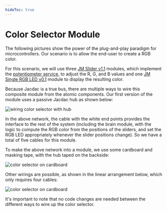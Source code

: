 ```yaml
---
hideToc: true
---
```


# Color Selector Module

The following pictures show the power of the plug-and-play paradigm
for microcontrollers.  Our scenario is to allow the 
end-user to create a RGB color.

For this scenario, we will use three [JM Slider v1.1](/devices/microsoft/research/jmslider49v11) 
modules, which implement the [potentiometer service](/services/potentiometer/), to adjust
the R, G, and B values and 
one [JM Single RGB LED v0.1](/devices/microsoft/research/jmsinglergbled42v01) module 
to display the resulting color.

Because Jacdac is a true bus, there are multiple ways to wire this composite module from
the atomic components. Our first version of the module uses a passive Jacdac hub as shown
below:

![wiring color selector with hub](./hub.jpg)

In the above network, the cable with the white end points provides the interface to the 
rest of the system (including the brain module, with the logic to compute the RGB color 
from the positions of the sliders, and set the RGB LED appropriately whenever the slider
positions change).  So we have a total of five cables for this module. 

To make the above network into a module, we use some cardboard and masking tape, 
with the hub taped on the backside:

![color selector on cardboard](./cardboard.jpg)

Other wirings are possible, as shown in the linear arrangement below, which only
requires four cables:

![color selector on cardboard](./alternate.jpg)

It's important to note that no code changes are needed between the different
ways to wire up the color selector.

